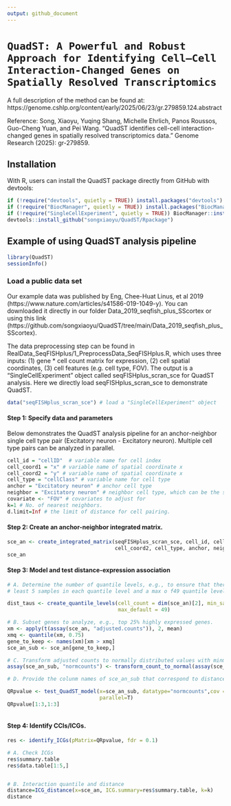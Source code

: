 ```yaml
---
output: github_document
---
```


# `QuadST: A Powerful and Robust Approach for Identifying Cell–Cell Interaction-Changed Genes on Spatially Resolved Transcriptomics`

A full description of the method can be found at: https://genome.cshlp.org/content/early/2025/06/23/gr.279859.124.abstract 

Reference: Song, Xiaoyu, Yuqing Shang, Michelle Ehrlich, Panos Roussos, Guo-Cheng Yuan, and Pei Wang. "QuadST identifies cell-cell interaction-changed genes in spatially resolved transcriptomics data." Genome Research (2025): gr-279859.

## Installation

With R, users can install the QuadST package directly from GitHub with devtools:

```r
if (!require("devtools", quietly = TRUE)) install.packages("devtools")
if (!require("BiocManager", quietly = TRUE)) install.packages("BiocManager")
if (!require("SingleCellExperiment", quietly = TRUE)) BiocManager::install("SingleCellExperiment")
devtools::install_github("songxiaoyu/QuadST/Rpackage")
```

## Example of using QuadST analysis pipeline



```r
library(QuadST)
sessionInfo() 
```

### Load a public data set 
Our example data was published by Eng, Chee-Huat Linus, et al 2019 (https://www.nature.com/articles/s41586-019-1049-y). You can downloaded it directly in our folder Data_2019_seqfish_plus_SScortex  or  using this link (https://github.com/songxiaoyu/QuadST/tree/main/Data_2019_seqfish_plus_SScortex). 

The data preprocessing step can be found in RealData_SeqFISHplus/1_PreprocessData_SeqFISHplus.R, which uses three inputs: (1) gene * cell count matrix for expression, (2) cell spatial coordinates, (3) cell features (e.g. cell type, FOV). The output is a  "SingleCellExperiment" object called seqFISHplus_scran_sce for QuadST analysis. Here we directly load seqFISHplus_scran_sce to demonstrate QuadST. 
```r
data("seqFISHplus_scran_sce") # load a "SingleCellExperiment" object
```



#### Step 1: Specify data and parameters
Below demonstrates the QuadST analysis pipeline for an anchor-neighbor single cell type pair (Excitatory neuron - Excitatory neuron). Multiple cell type pairs can be analyzed in parallel.
```r
cell_id = "cellID"  # variable name for cell index
cell_coord1 = "x" # variable name of spatial coordinate x
cell_coord2 = "y" # variable name of spatial coordinate x
cell_type = "cellClass" # variable name for cell type
anchor = "Excitatory neuron" # anchor cell type
neighbor = "Excitatory neuron" # neighbor cell type, which can be the same as anchor or different. 
covariate <- "FOV" # covariates to adjust for 
k=1 # No. of nearest neighbors. 
d.limit=Inf # the limit of distance for cell pairing. 
```

#### Step 2: Create an anchor-neighbor integrated matrix.

```r

sce_an <- create_integrated_matrix(seqFISHplus_scran_sce, cell_id, cell_coord1, 
                                   cell_coord2, cell_type, anchor, neighbor, k=k, d.limit = d.limit)
sce_an
```

#### Step 3: Model and test distance-expression association

```r
# A. Determine the number of quantile levels, e.g., to ensure that there are at 
# least 5 samples in each quantile level and a max o f49 quantile levels.

dist_taus <- create_quantile_levels(cell_count = dim(sce_an)[2], min_sample_per_quantile = 5, 
                                    max_default = 49)

# B. Subset genes to analyze, e.g., top 25% highly expressed genes.
xm <- apply(t(assay(sce_an, "adjusted.counts")), 2, mean)
xmq <- quantile(xm, 0.75)
gene_to_keep <- names(xm)[xm > xmq]
sce_an_sub <- sce_an[gene_to_keep,]

# C. Transform adjusted counts to normally distributed values with minmimal zero.
assay(sce_an_sub, "normcounts") <- transform_count_to_normal(assay(sce_an_sub, "adjusted.counts"))

# D. Provide the colunm names of sce_an_sub that correspond to distance, expression values, and covariates to be used for analysis.

QRpvalue <- test_QuadST_model(x=sce_an_sub, datatype="normcounts",cov = covariate, tau = dist_taus, 
                              parallel=T)
QRpvalue[1:3,1:3]



```

#### Step 4: Identify CCIs/ICGs.

```r
res <- identify_ICGs(pMatrix=QRpvalue, fdr = 0.1)

# A. Check ICGs
res$summary.table
res$data.table[1:5,] 


# B. Interaction quantile and distance
distance=ICG_distance(x=sce_an, ICG.summary=res$summary.table, k=k) 
distance

```

